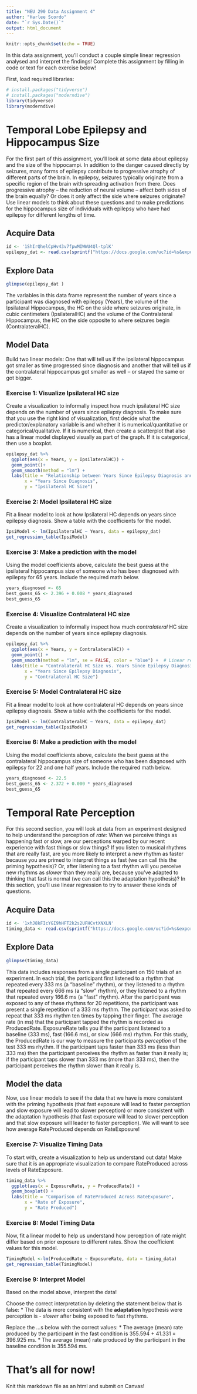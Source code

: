---
title: "NEU 290 Data Assignment 4"
author: "Harlee Scordo"
date: "`r Sys.Date()`"
output: html_document
---

```{r setup, include=FALSE}
knitr::opts_chunk$set(echo = TRUE)
```
In this data assignment, you'll conduct a couple simple linear regression analysed and interpret the findings! Complete this assignment by filling in code or text for each exercise below!

First, load required libraries:
```{r}
# install.packages("tidyverse")
# install.packages("moderndive")
library(tidyverse)
library(moderndive)
```

# Temporal Lobe Epilepsy and Hippocampus Size
For the first part of this assignment, you'll look at some data about epilepsy and the size of the hippocampi. In addition to the danger caused directly by seizures, many forms of epilepsy contribute to progressive atrophy of different parts of the brain. In epilepsy, seizures typically originate from a specific region of the brain with spreading activation from there. Does progressive atrophy -- the reduction of neural volume -- affect both sides of the brain equally? Or does it only affect the side where seizures originate?  Use linear models to think about these questions and to make predictions for the hippocampus size of individuals with epilepsy who have had epilepsy for different lengths of time.

## Acquire Data
```{r}
id <- '1ShIrQhelCpHv43v7fpwMIWWU4Ql-tplK'
epilepsy_dat <- read.csv(sprintf("https://docs.google.com/uc?id=%s&export=download", id))
```

## Explore Data
```{r}
glimpse(epilepsy_dat )
```
The variables in this data frame represent the number of years since a participant was diagnosed with epilepsy (Years), the volume of the Ipsilateral Hippocampus, the HC on the side where seizures originate, in cubic centimeters (IpsilateralHC) and the volume of the Contralateral Hippocampus, the HC on the side opposite to where seizures begin (ContralateralHC).

## Model Data
Build two linear models: One that will tell us if the ipsilateral hippocampus got smaller as time progressed since diagnosis and another that will tell us if the contralateral hippocampus got smaller as well -- or stayed the same or got bigger.

### Exercise 1: Visualize Ipsilateral HC size
Create a visualization to informally inspect how much ipsilateral HC size depends on the number of years since epilepsy diagnosis. To make sure that you use the right kind of visualization, first decide what the predictor/explanatory variable is and whether it is numerical/quantitative or categorical/qualitative. If it is numerical, then create a scatterplot that also has a linear model displayed visually as part of the graph. If it is categorical, then use a boxplot.
```{r}
epilepsy_dat %>%
  ggplot(aes(x = Years, y = IpsilateralHC)) +
  geom_point()+                 
  geom_smooth(method = "lm") +
  labs(title = "Relationship between Years Since Epilepsy Diagnosis and Ipsilateral HC Size",
       x = "Years Since Diagnosis",
       y = "Ipsilateral HC Size")
```

### Exercise 2: Model Ipsilateral HC size
Fit a linear model to look at how Ipsilateral HC depends on years since epilepsy diagnosis. Show a table with the coefficients for the model.

```{r}
IpsiModel <- lm(IpsilateralHC ~ Years, data = epilepsy_dat)
get_regression_table(IpsiModel)
```
### Exercise 3: Make a prediction with the model
Using the model coefficients above, calculate the best guess at the ipsilateral hippocampus size of someone who has been diagnosed with epilepsy for 65 years. Include the required math below.

```{r}
years_diagnosed <- 65
best_guess_65 <- 2.396 + 0.008 * years_diagnosed
best_guess_65

```


### Exercise 4: Visualize Contralateral HC size
Create a visualization to informally inspect how much *contralateral* HC size depends on the number of years since epilepsy diagnosis.
```{r}
epilepsy_dat %>%
  ggplot(aes(x = Years, y = ContralateralHC)) +
  geom_point() + 
  geom_smooth(method = "lm", se = FALSE, color = "blue") +  # Linear regression line
  labs(title = "Contralateral HC Size vs. Years Since Epilepsy Diagnosis",
       x = "Years Since Epilepsy Diagnosis",
       y = "Contralateral HC Size")

```

### Exercise 5: Model Contralateral HC size
Fit a linear model to look at how contralateral HC depends on years since epilepsy diagnosis. Show a table with the coefficients for the model.
```{r}
IpsiModel <- lm(ContralateralHC ~ Years, data = epilepsy_dat)
get_regression_table(IpsiModel)
```
### Exercise 6: Make a prediction with the model
Using the model coefficients above, calculate the best guess at the contralateral hippocampus size of someone who has been diagnosed with epilepsy for 22 and one half years. Include the required math below.

```{r}

years_diagnosed <- 22.5
best_guess_65 <- 2.372 + 0.000 * years_diagnosed
best_guess_65
```


# Temporal Rate Perception
For this second section, you will look at data from an experiment designed to help understand the perception of *rate*: When we perceive things as happening fast or slow, are our perceptions warped by our recent experience with fast things or slow things? If you listen to musical rhythms that are really fast, are you more likely to interpret a new rhythm as faster because you are primed to interpret things as fast (we can call this the priming hypothesis)? Or, after listening to a fast rhythm will you perceive new rhythms as *slower* than they really are, because you've adapted to thinking that fast is normal (we can call this the adaptation hypothesis)? In this section, you'll use linear regression to try to answer these kinds of questions.

## Acquire Data
```{r}
id <- '1xhJ8kFIcYGI9hHFT2k2s2UFHCvtXNXLN'
timing_data <- read.csv(sprintf("https://docs.google.com/uc?id=%s&export=download", id))
```

## Explore Data
```{r}
glimpse(timing_data)
```
This data includes responses from a single participant on 150 trials of an experiment. In each trial, the participant first listened to a rhythm that repeated every 333 ms (a "baseline" rhythm), or they listened to a rhythm that repeated every 666 ms (a "slow" rhythm), or they listened to a rhythm that repeated every 166.6 ms (a "fast" rhythm). After the participant was exposed to any of these rhythms for 20 repetitions, the participant was present a single repetition of a 333 ms rhythm. The participant was asked to repeat that 333 ms rhythm ten times by tapping their finger. The average rate (in ms) that the participant tapped the rhythm is recorded as ProducedRate. ExposureRate tells you if the participant listened to a baseline (333 ms), fast (166.6 ms), or slow (666 ms) rhythm. For this study, the ProducedRate is our way to measure the participants *perception* of the test 333 ms rhythm. If the participant taps faster than 333 ms (less than 333 ms) then the participant perceives the rhythm as faster than it really is; if the participant taps slower than 333 ms (more than 333 ms), then the participant perceives the rhythm slower than it really is. 

## Model the data
Now, use linear models to see if the data that we have is more consistent with the priming hypothesis (that fast exposure will lead to faster perception and slow exposure will lead to slower perception) or more consistent with the adaptation hypothesis (that fast exposure will lead to slower perception and that slow exposure will leader to faster perception). We will want to see how average RateProduced depends on RateExposure!

### Exercise 7: Visualize Timing Data
To start with, create a visualization to help us understand out data! Make sure that it is an appropriate visualization to compare RateProduced across levels of RateExposure.

```{r}
timing_data %>%
  ggplot(aes(x = ExposureRate, y = ProducedRate)) +
  geom_boxplot() +
  labs(title = "Comparison of RateProduced Across RateExposure",
       x = "Rate of Exposure",
       y = "Rate Produced")
```

### Exercise 8: Model Timing Data
Now, fit a linear model to help us understand how perception of rate might differ based on prior exposure to different rates. Show the coefficient values for this model.
```{r}
TimingModel <-lm(ProducedRate ~ ExposureRate, data = timing_data)
get_regression_table(TimingModel)
```

### Exercise 9: Interpret Model
Based on the model above, interpret the data!

Choose the correct interpretation by deleting the statement below that is false:
* The data is more consistent with the **adaptation** hypothesis were perception is -  *slower* after being exposed to fast rhythms.

Replace the ...s below with the correct values:
* The average (mean) rate produced by the participant in the fast condition is 355.594 + 41.331 = 396.925 ms.
* The average (mean) rate produced by the participant in the baseline condition is 355.594 ms.

# That's all for now!
Knit this markdown file as an html and submit on Canvas!
